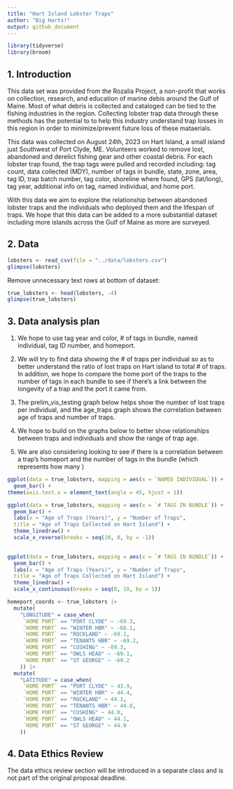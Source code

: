 ```yaml
---
title: "Hart Island Lobster Traps"
author: "Big Harts!"
output: github_document
---
```


```r
library(tidyverse)
library(broom)

```

## 1. Introduction

This data set was provided from the Rozalia Project, a non-profit that works on collection, research, and education of marine debis around the Gulf of Maine. Most of what debris is collected and cataloged can be tied to the fishing industries in the region. Collecting lobster trap data through these methods has the potential to to help this industry understand trap losses in this region in order to minimize/prevent future loss of these mataerials.    

This data was collected on August 24th, 2023 on Hart Island, a small island just
Southwest of Port Clyde, ME. Volunteers worked to remove lost, abandoned and derelict fishing gear and other coastal debris. For each lobster trap found, the trap tags were pulled and recorded including: tag count, data collected (MDY), number of tags in bundle, state, zone, area, tag ID, trap batch number, tag color, shoreline where found, GPS (lat/long), tag year, additional info on tag, named individual, and home port. 

With this data we aim to explore the relationship between abandoned lobster traps and the individuals who deployed them and the lifespan of traps. We hope that this data can be added to a more substantial dataset including more islands across the Gulf of Maine as more are surveyed. 

## 2. Data

```r
lobsters <- read_csv(file = "../data/lobsters.csv")
glimpse(lobsters)
```

Remove unnecessary text rows at bottom of dataset:
```r
true_lobsters <- head(lobsters, -4)
glimpse(true_lobsters)
```

## 3. Data analysis plan

1) We hope to use tag year and color, # of tags in bundle, named individual, tag ID number, and homeport.

2) We will try to find data showing the # of traps per individual so as to better understand the ratio of lost traps on Hart island to total # of traps. In addition, we hope to compare the home port of the traps to the number of tags in each bundle to see if there's a link between the longevity of a trap and the port it came from. 

3) The prelim_vis_testing graph below helps show the number of lost traps per individual, and the age_traps graph shows the correlation between age of traps and number of traps.

4) We hope to build on the graphs below to better show relationships between traps and individuals and show the range of trap age. 

5) We are also considering looking to see if there is a correlation between a trap's homeport and the number of tags in the bundle (which represents how many )

```r
ggplot(data = true_lobsters, mapping = aes(x = `NAMED INDIVIDUAL`)) +
  geom_bar() +
theme(axis.text.x = element_text(angle = 45, hjust = 1))

```

```r

ggplot(data = true_lobsters, mapping = aes(x = `# TAGS IN BUNDLE`)) +
  geom_bar() +
  labs(x = "Age of Traps (Years)", y = "Number of Traps",
  title = "Age of Traps Collected on Hart Island") +
  theme_linedraw() +
  scale_x_reverse(breaks = seq(10, 0, by = -1))
                  

```

```r
ggplot(data = true_lobsters, mapping = aes(x = `# TAGS IN BUNDLE`)) +
  geom_bar() +
  labs(x = "Age of Traps (Years)", y = "Number of Traps",
  title = "Age of Traps Collected on Hart Island") +
  theme_linedraw() +
  scale_x_continuous(breaks = seq(0, 10, by = 1))
```

```r
homeport_coords <- true_lobsters |>
  mutate(
    "LONGITUDE" = case_when(
     `HOME PORT` == "PORT CLYDE" ~ -69.3,
     `HOME PORT` == "WINTER HBR" ~ -68.1,
     `HOME PORT` == "ROCKLAND" ~ -69.1,
     `HOME PORT` == "TENANTS HBR" ~ -69.2,
     `HOME PORT` == "CUSHING" ~ -69.3,
     `HOME PORT` == "OWLS HEAD" ~ -69.1,
     `HOME PORT` == "ST GEORGE" ~ -69.2
    )) |>
  mutate(
    "LATITUDE" = case_when(
     `HOME PORT` == "PORT CLYDE" ~ 43.9,
     `HOME PORT` == "WINTER HBR" ~ 44.4,
     `HOME PORT` == "ROCKLAND" ~ 44.1,
     `HOME PORT` == "TENANTS HBR" ~ 44.0,
     `HOME PORT` == "CUSHING" ~ 44.0,
     `HOME PORT` == "OWLS HEAD" ~ 44.1,
     `HOME PORT` == "ST GEORGE" ~ 44.0
    ))
```

## 4. Data Ethics Review

The data ethics review section will be introduced in a separate class and is not part of the original proposal deadline.

